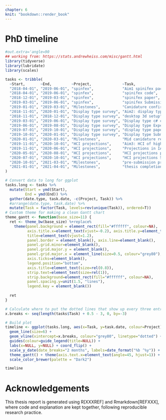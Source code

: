 ```yaml
---
chapter: 6
knit: "bookdown::render_book"
---
```


# PhD timeline {-} 


```r
#out.extra='angle=90
## working from: https://stats.andrewheiss.com/misc/gantt.html
library(tidyverse)
library(lubridate)
library(scales)

tasks <- tribble(
  ~Start,       ~End,         ~Project,              ~Task,
  "2018-04-01", "2019-06-01", "spinfex",             "Aim1 spinifex package",
  "2018-04-01", "2019-06-01", "spinfex",             "spinifex code",
  "2018-12-01", "2019-03-01", "spinfex",             "spinifex paper",
  "2019-03-01", "2019-06-01", "spinfex",             "spinifex Submission and follow-up",
  "2019-01-01", "2019-03-01", "Milestones",          "Canidature confirmation",
  "2018-11-01", "2020-01-01", "Display type survey", "Aim2: display type exp survey",
  "2018-11-01", "2018-12-01", "Display type survey", "desktop 3d setup",
  "2019-03-01", "2019-06-01", "Display type survey", "Display type c# code",
  "2019-06-01", "2019-08-01", "Display type survey", "Display type Experimental survey",
  "2019-07-01", "2019-10-01", "Display type survey", "display type paper",
  "2019-10-01", "2020-01-01", "Display type survey", "Display type Submission and follow-up",
  "2020-01-01", "2020-03-01", "Milestones",          "Mid canidature review",
  "2019-11-01", "2020-10-01", "HCI projections",     "Aim3: HCI of high dim projections",
  "2019-11-01", "2020-06-01", "HCI projections",     "Projections in IATK, C# code",
  "2020-05-01", "2020-08-01", "HCI projections",     "HCI projections paper",
  "2020-07-01", "2020-10-01", "HCI projections",     "HCI projections Submission and follow-up",
  "2020-10-01", "2021-03-01", "Milestones",          "pre-submission presentation",
  "2021-01-01", "2021-04-01", "Milestones",          "thesis completion and submission"
)

# Convert data to long for ggplot
tasks.long <- tasks %>%
  mutate(Start = ymd(Start),
         End = ymd(End)) %>%
  gather(date.type, task.date, -c(Project, Task)) %>%
  #arrange(date.type, task.date) %>%
  mutate(Task = factor(Task, levels=rev(unique(Task)), ordered=T))
# Custom theme for making a clean Gantt chart
theme_gantt <- function(base_size=11) {
  ret <- theme_bw(base_size) %+replace%
    theme(panel.background = element_rect(fill="#ffffff", colour=NA),
          axis.title.x=element_text(vjust=-0.2), axis.title.y=element_text(vjust=1.5),
          title=element_text(vjust=1.2),
          panel.border = element_blank(), axis.line=element_blank(),
          panel.grid.minor=element_blank(),
          panel.grid.major.y = element_blank(),
          panel.grid.major.x = element_line(size=0.5, colour="grey80"),
          axis.ticks=element_blank(),
          legend.position="bottom", 
          axis.title=element_text(size=rel(0.8)),
          strip.text=element_text(size=rel(1)),
          strip.background=element_rect(fill="#ffffff", colour=NA),
          panel.spacing.y=unit(1.5, "lines"),
          legend.key = element_blank())
  
  ret
}

# Calculate where to put the dotted lines that show up every three entries
x.breaks <- seq(length(tasks$Task) + 0.5 - 3, 0, by=-3)

# Build plot
timeline <- ggplot(tasks.long, aes(x=Task, y=task.date, colour=Project)) + 
  geom_line(size=6) + 
  geom_vline(xintercept=x.breaks, colour="grey80", linetype="dotted") + 
  guides(colour=guide_legend(title=NULL)) +
  labs(x=NULL, y=NULL) + coord_flip() +
  scale_y_date(date_breaks="2 months", labels=date_format("%b ‘%y")) +
  theme_gantt() + theme(axis.text.x=element_text(angle=45, hjust=1)) +
  scale_color_brewer(palette = "Dark2")

timeline
```

# Acknowledgements {-} 

This thesis report is generated using R[XXXREF] and Rmarkdown[REFXXX], where code and explanation are kept together, following reproducible research practice. 
